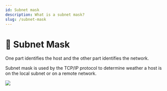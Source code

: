 ```yaml
---
id: Subnet mask
description: What is a subnet mask?
slug: /subnet-mask
---
```


# 🧩 Subnet Mask


One part identifies the host and the other part identifies the network.

Subnet mask is used by the TCP/IP protocol to determine weather a host is on the local subnet or on a remote network.


![](/img/smask.PNG)